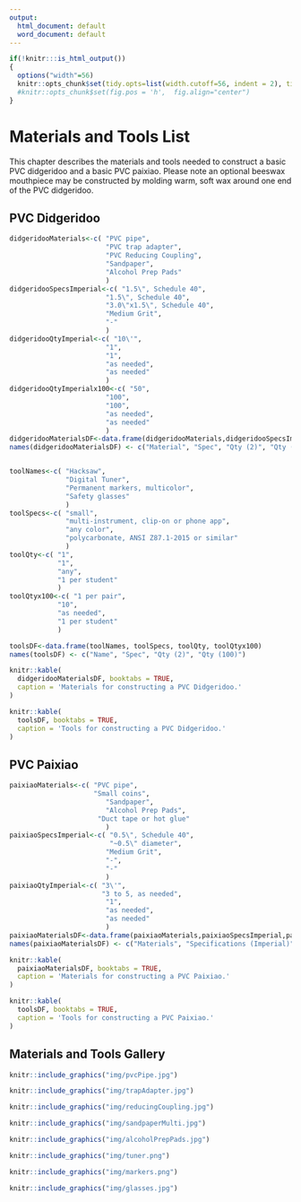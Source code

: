 ---
output:
  html_document: default
  word_document: default
---
```{r include = FALSE}
if(!knitr:::is_html_output())
{
  options("width"=56)
  knitr::opts_chunk$set(tidy.opts=list(width.cutoff=56, indent = 2), tidy = TRUE)
  #knitr::opts_chunk$set(fig.pos = 'h',  fig.align="center")
}
```
# Materials and Tools List

This chapter describes the materials and tools needed to construct a basic PVC didgeridoo and a basic PVC paixiao. Please note an optional beeswax mouthpiece may be constructed by molding warm, soft wax around one end of the PVC didgeridoo. 

## PVC Didgeridoo

```{r echo = FALSE}
didgeridooMaterials<-c( "PVC pipe", 
                        "PVC trap adapter",
                        "PVC Reducing Coupling",
                        "Sandpaper",
                        "Alcohol Prep Pads"
                        )
didgeridooSpecsImperial<-c( "1.5\", Schedule 40", 
                        "1.5\", Schedule 40",
                        "3.0\"x1.5\", Schedule 40",
                        "Medium Grit",
                        "-"
                        )
didgeridooQtyImperial<-c( "10\'", 
                        "1",
                        "1",
                        "as needed",
                        "as needed"
                        )
didgeridooQtyImperialx100<-c( "50", 
                        "100",
                        "100",
                        "as needed",
                        "as needed"
                        )
didgeridooMaterialsDF<-data.frame(didgeridooMaterials,didgeridooSpecsImperial,didgeridooQtyImperial,didgeridooQtyImperialx100)
names(didgeridooMaterialsDF) <- c("Material", "Spec", "Qty (2)", "Qty (100)")


toolNames<-c( "Hacksaw", 
              "Digital Tuner", 
              "Permanent markers, multicolor",
              "Safety glasses"
              )
toolSpecs<-c( "small", 
              "multi-instrument, clip-on or phone app", 
              "any color",
              "polycarbonate, ANSI Z87.1-2015 or similar"
              )
toolQty<-c( "1", 
            "1", 
            "any",
            "1 per student"
            )
toolQtyx100<-c( "1 per pair", 
            "10", 
            "as needed",
            "1 per student"
            )

toolsDF<-data.frame(toolNames, toolSpecs, toolQty, toolQtyx100)
names(toolsDF) <- c("Name", "Spec", "Qty (2)", "Qty (100)")
```

```{r, echo=FALSE}
knitr::kable(
  didgeridooMaterialsDF, booktabs = TRUE,
  caption = 'Materials for constructing a PVC Didgeridoo.'
)
```

```{r, echo=FALSE}
knitr::kable(
  toolsDF, booktabs = TRUE,
  caption = 'Tools for constructing a PVC Didgeridoo.'
)
```

## PVC Paixiao
```{r echo = FALSE}
paixiaoMaterials<-c( "PVC pipe",
                     "Small coins",
                        "Sandpaper",
                        "Alcohol Prep Pads",
                      "Duct tape or hot glue"
                        )
paixiaoSpecsImperial<-c( "0.5\", Schedule 40", 
                         "~0.5\" diameter",
                        "Medium Grit",
                        "-",
                        "-"
                        )
paixiaoQtyImperial<-c( "3\'",
                       "3 to 5, as needed",
                        "1",
                        "as needed",
                        "as needed"
                        )
paixiaoMaterialsDF<-data.frame(paixiaoMaterials,paixiaoSpecsImperial,paixiaoQtyImperial)
names(paixiaoMaterialsDF) <- c("Materials", "Specifications (Imperial)", "Quantity or Length (Imperial)")
```

```{r, echo=FALSE}
knitr::kable(
  paixiaoMaterialsDF, booktabs = TRUE,
  caption = 'Materials for constructing a PVC Paixiao.'
)
```

```{r, echo=FALSE}
knitr::kable(
  toolsDF, booktabs = TRUE,
  caption = 'Tools for constructing a PVC Paixiao.'
)
```

## Materials and Tools Gallery

```{r pvcPipe, echo = FALSE, fig.cap = 'PVC Pipe, [Image Source](https://www.homedepot.com/p/Genova-Products-PVC-Schedule-40-Pressure-Pipe-1-1-2-in-x-10-ft-Plain-End-70011N/300282341)', fig.width=6, out.width = '50%', fig.align="center"}
knitr::include_graphics("img/pvcPipe.jpg")
```

```{r pvcTrapAdapter, echo = FALSE, fig.cap = 'PVC Trap Adapter, [Image Source](https://www.homedepot.com/p/Nibco-1-1-2-in-x-1-1-2-in-PVC-DWV-Trap-Adapter-C480127HD112114/100342402)', fig.width=6, out.width = '50%', fig.align="center"}
knitr::include_graphics("img/trapAdapter.jpg")
```

```{r pvcReducingCoupling, echo = FALSE, fig.cap = 'PVC Reducing Coupling, [Image Source](https://www.homedepot.com/p/3-in-x-1-1-2-in-PVC-DWV-Reducing-Coupling-C4801HD3112/100343439)', fig.width=6, out.width = '50%', fig.align="center"}
knitr::include_graphics("img/reducingCoupling.jpg")
```

<!--
```{r pvcReamer, echo = FALSE, fig.cap = 'PVC Reamer, [Image Source](https://www.homedepot.com/p/Armour-Line-1-8-in-1-5-8-in-Dia-Pipe-and-Tubing-Reamer-Red-RP77271/306699486)', fig.width=6, out.width = '50%', fig.align="center"}
knitr::include_graphics("img/reamer.jpg")
```
-->

```{r sandpaperMedium, echo = FALSE, fig.cap = 'Medium-grit sandpaper, [Image Source](https://www.homedepot.com/p/3M-9-in-x-11-in-100-150-220-Grit-Medium-Fine-and-Very-Fine-Aluminum-Oxide-Sand-Paper-5-Sheets-Pack-9005NA/203783586)', fig.width=6, out.width = '50%', fig.align="center"}
knitr::include_graphics("img/sandpaperMulti.jpg")
```

<!--
```{r sandpaperCoarse, echo = FALSE, fig.cap = 'Coarse-grit sandpaper, [Image Source](https://www.homedepot.com/p/Fandeli-9-in-x-11-in-60-Grit-Coarse-Premium-Aluminum-Oxide-Sandpaper-25-Pack-36021/206443022)', fig.width=6, out.width = '50%', fig.align="center"}
knitr::include_graphics("img/sandpaperCoarse.jpg")
```
-->

```{r alcoholPrepPads, echo = FALSE, fig.cap = 'Alcohol prep pads, [Image Source](https://www.amazon.com/Care-Touch-Sterile-Alcohol-Medium/dp/B06XS38XH6)', fig.width=6, out.width = '50%', fig.align="center"}
knitr::include_graphics("img/alcoholPrepPads.jpg")
```

<!--```{r hacksaw, echo = FALSE, fig.cap = 'Hacksaw, [Image Source](https://www.homedepot.com/p/Husky-6-in-Hack-Saw-with-Comfort-Grip-Handle-122JHSC/204748808?MERCH=REC-_-PIPHorizontal2_rr-_-303858480-_-204748808-_-N)', fig.width=6, out.width = '50%', fig.align="center"}
knitr::include_graphics("img/hacksaw.jpg")
```
-->

```{r digitalTuner, echo = FALSE, fig.cap = 'Clip-on tuner, [Image Source](http://www.snarktuners.com/products/original-clip-on)', fig.width=6, out.width = '50%', fig.align="center"}
knitr::include_graphics("img/tuner.png")
```

```{r permanentMarkers, echo = FALSE, fig.cap = 'Permanent markers, [Image Source](https://www.amazon.com/Sharpie-Permanent-Marker-Multi-Color/dp/B077TJS66N)', fig.width=6, out.width = '50%', fig.align="center"}
knitr::include_graphics("img/markers.png")
```

```{r safetyGlasses, echo = FALSE, fig.cap = 'Safety glasses, [Image Source](https://www.safetyglassesusa.com/bk210.html)', fig.width=6, out.width = '50%', fig.align="center"}
knitr::include_graphics("img/glasses.jpg")
```
